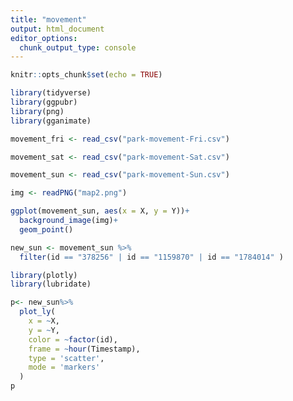 ```yaml
---
title: "movement"
output: html_document
editor_options: 
  chunk_output_type: console
---
```


```r
knitr::opts_chunk$set(echo = TRUE)
```


```r
library(tidyverse)
library(ggpubr)
library(png)
library(gganimate)
```

```r
movement_fri <- read_csv("park-movement-Fri.csv")
```


```r
movement_sat <- read_csv("park-movement-Sat.csv")
```

```r
movement_sun <- read_csv("park-movement-Sun.csv")
```

```r
img <- readPNG("map2.png")
```


```r
ggplot(movement_sun, aes(x = X, y = Y))+
  background_image(img)+
  geom_point()
```

```r
new_sun <- movement_sun %>% 
  filter(id == "378256" | id == "1159870" | id == "1784014" )
```

```r
library(plotly)
library(lubridate)
```


```r

p<- new_sun%>%
  plot_ly(
    x = ~X,
    y = ~Y,
    color = ~factor(id),
    frame = ~hour(Timestamp),
    type = 'scatter',
    mode = 'markers'
  )
p
```


